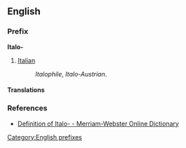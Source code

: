 {{also|italo-|italo|Italo}}
==English==

===Prefix===
'''Italo-'''

# [[Italian]]
#:''Italophile'', ''Italo-Austrian''.

====Translations====
{{trans-top|relating to Italy or Italian}}
{{trans-mid}}
{{trans-bottom}}

===References===
*[http://m-w.com/dictionary/italo Definition of Italo- - Merriam-Webster Online Dictionary]

[[Category:English prefixes]]